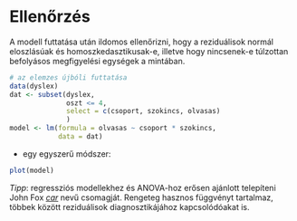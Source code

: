 # Ellenőrzés

A modell futtatása után ildomos ellenőrizni, hogy a reziduálisok normál 
eloszlásúak és homoszkedasztikusak-e, illetve hogy nincsenek-e túlzottan
befolyásos megfigyelési egységek a mintában.

```r
# az elemzes újbóli futtatása
data(dyslex)
dat <- subset(dyslex, 
              oszt <= 4, 
              select = c(csoport, szokincs, olvasas)
              )
model <- lm(formula = olvasas ~ csoport * szokincs, 
            data = dat)
```


- egy egyszerű módszer:
```r
plot(model)
```

_Tipp_: regressziós modellekhez és ANOVA-hoz erősen ajánlott telepíteni John Fox 
[*car*](https://cran.r-project.org/web/packages/car/index.html) nevű csomagját. Rengeteg hasznos függvényt tartalmaz, többek között reziduálisok diagnosztikájához kapcsolódóakat is.
